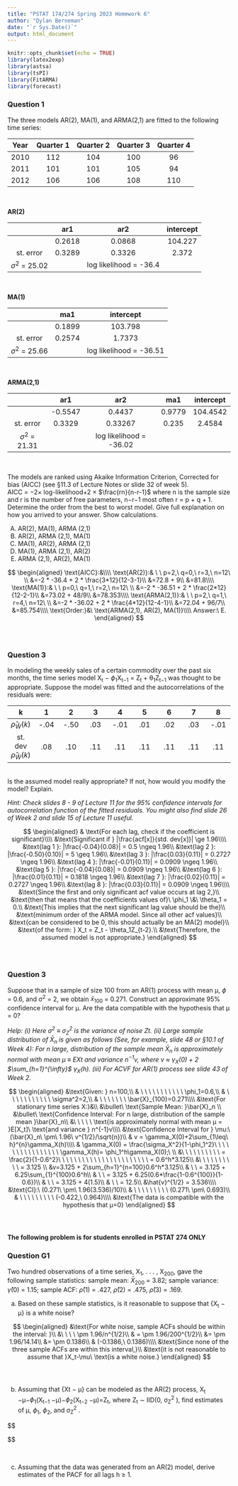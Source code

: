 ```yaml
---
title: "PSTAT 174/274 Spring 2023 Homework 6"
author: "Dylan Berneman"
date: "`r Sys.Date()`"
output: html_document
---
```


```r
knitr::opts_chunk$set(echo = TRUE)
library(latex2exp)
library(astsa)
library(tsPI)
library(FitARMA)
library(forecast)
```

### Question 1
The three models AR(2), MA(1), and ARMA(2,1) are fitted to the following time series:


| Year | Quarter 1 | Quarter 2 | Quarter 3 | Quarter 4 |
|:-------:|:------:|:-----------:|:---------:|:--------:| 
| 2010 | 112 | 104 | 100 | 96 |
| 2011 | 101 | 101 | 105 | 94 |
| 2012 | 106 | 106 | 108 | 110 |
\


**AR(2)**\

|  | ar1 | ar2 | intercept | 
|:-------:|:------:|:-----------:|:---------:|
|  | 0.2618 | 0.0868 | 104.227 |
| st. error | 0.3289 | 0.3326 | 2.372 |
| $\sigma^2$ = 25.02 |  | log likelihood = -36.4 |  |
\

**MA(1)**\

|  | ma1 | intercept | 
|:-------:|:------:|:-----------:|
|  | 0.1899 | 103.798 |
| st. error | 0.2574 | 1.7373 |
| $\sigma^2$ = 25.66 |  | log likelihood = -36.51 |

\

**ARMA(2,1)**\

|  | ar1 | ar2 | ma1 | intercept | 
|:-------:|:------:|:-----------:|:---------:|:-----:|
|  | -0.5547 | 0.4437 | 0.9779 | 104.4542 |
| st. error | 0.3329 | 0.33267 | 0.235 | 2.4584 |
| $\sigma^2$ = 21.31 |  | log likelihood = -36.02 |  |
\

The models are ranked using Akaike Information Criterion, Corrected for bias (AICC) (see §11.3 of Lecture Notes or slide 32 of week 5).\
AICC = −2× log-likelihood+2 × $\frac{rn}{n-r-1}$ where n is the sample size and r is the number of free parameters, n−r−1
most often r = p + q + 1.\
Determine the order from the best to worst model. Give full explanation on how you arrived to your answer. Show calculations.\

  (A) AR(2), MA(1), ARMA (2,1) 
  (B) AR(2), ARMA (2,1), MA(1) 
  (C) MA(1), AR(2), ARMA (2,1) 
  (D) MA(1), ARMA (2,1), AR(2) 
  (E) ARMA (2,1), AR(2), MA(1)\
  
$$
\begin{aligned}
\text{AICC}:&\\\\
\text{AR(2)}:& \ \ p=2,\ q=0,\ r=3,\ n=12\  \\
&=-2 * -36.4 + 2 * \frac{3*12}{12-3-1}\\
&=72.8 + 9\\
&=81.8\\\\
\text{MA(1)}:& \ \ p=0,\ q=1,\ r=2,\ n=12\  \\
&=-2 * -36.51 + 2 * \frac{2*12}{12-2-1}\\
&=73.02 + 48/9\\
&=78.353\\\\
\text{ARMA(2,1)}:& \ \ p=2,\ q=1,\ r=4,\ n=12\  \\
&=-2 * -36.02 + 2 * \frac{4*12}{12-4-1}\\
&=72.04 + 96/7\\
&=85.754\\\\
\text{Order:}&\ \text{ARMA(2,1), AR(2), MA(1)}\\\\
Answer:\ E.
\end{aligned}
$$
\
\

### Question 3
In modeling the weekly sales of a certain commodity over the past six months, the time series model X~t~ − $\phi$~1~X~t−1~ = Z~t~ + θ~1~Z~t−1~ was thought to be appropriate. Suppose the model was fitted and the autocorrelations of the residuals were:\

| k | 1 | 2 | 3 | 4 | 5 | 6 | 7 | 8 |
|:-:|:-:|:-:|:-:|:-:|:-:|:-:|:-:|:-:|
| $\hat{\rho}_{\hat{W}}(k)$ | -.04 | -.50 | .03 | -.01 | .01 | .02 | .03 | -.01 |
| st. dev $\hat{\rho}_{\hat{W}}(k)$ | .08 | .10 | .11 | .11 | .11 | .11 | .11 | .11 |
\
Is the assumed model really appropriate? If not, how would you modify the model? Explain.\

*Hint: Check slides 8 - 9 of Lecture 11 for the 95% confidence intervals for autocorrelation function of the fitted residuals. You might also find slide 26 of Week 2 and slide 15 of Lecture 11 useful.*\

$$
\begin{aligned}
& \text{For each lag, check if the coefficient is significant}\\\\
&\text{Significant if } |\frac{acf[x]}{std. dev[x]}| \ge 1.96\\\\
&\text{lag 1 }: |\frac{-0.04}{0.08}| = 0.5 \ngeq 1.96\\
&\text{lag 2 }: |\frac{-0.50}{0.10}| = 5 \geq 1.96\\
&\text{lag 3 }: |\frac{0.03}{0.11}| = 0.2727 \ngeq 1.96\\
&\text{lag 4 }: |\frac{-0.01}{0.11}| = 0.0909 \ngeq 1.96\\
&\text{lag 5 }: |\frac{-0.04}{0.08}| = 0.0909 \ngeq 1.96\\
&\text{lag 6 }: |\frac{0.01}{0.11}| = 0.1818 \ngeq 1.96\\
&\text{lag 7 }: |\frac{0.02}{0.11}| = 0.2727 \ngeq 1.96\\
&\text{lag 8 }: |\frac{0.03}{0.11}| = 0.0909 \ngeq 1.96\\\\
&\text{Since the first and only significant acf value occurs at lag 2,}\\
&\text{then that means that the coefficients values of}\ \phi_1 \&\ \theta_1 = 0.\\
&\text{This implies that the next significant lag value should be the}\\
&\text{minimum order of the ARMA model. Since all other acf values}\\
&\text{can be considered to be 0, this should actually be an MA(2) model}\\
&\text{of the form: } X_t = Z_t - \theta_1Z_{t-2}.\\
&\text{Therefore, the assumed model is not appropriate.}
\end{aligned}
$$
\
\

### Question 3 
Suppose that in a sample of size 100 from an AR(1) process with mean μ, $\phi$ = 0.6, and σ^2^ = 2, we obtain $\bar{x}_{100}$ = 0.271. Construct an approximate 95% confidence interval for μ. Are the data compatible with the hypothesis that μ = 0?\



*Help: (i) Here σ^2^ ≡ σ~Z~^2^ is the variance of noise Zt.*
*(ii) Large sample distribution of $\bar{X}_n$ is given as follows (See, for example, slide 48 or §10.1 of Week 4): For n large, distribution of the sample mean $\bar{X}_n$ is approximately normal with mean μ ≡ EXt and variance n^−1^v, where v ≈ γ~X~(0) + 2 $\sum_{h=1}^{\infty}$ γ~X~(h).*
*(iii) For ACVF for AR(1) process see slide 43 of Week 2.*


$$
\begin{aligned}
&\text{Given: } n=100,\\
& \ \ \ \ \ \ \ \ \ \ \ \phi_1=0.6,\\
& \ \ \ \ \ \ \ \ \ \ \ \sigma^2=2,\\
& \ \ \ \ \ \ \ \bar{X}_{100}=0.271\\\\
&\text{For stationary time series X:}&\\
&\bullet\ \text{Sample Mean: }\bar{X}_n \\
&\bullet\ \text{Confidence Interval: For n large, distribution of the sample mean }\bar{X}_n\\
&\ \ \ \ \  \text{is approximately normal with mean µ = }E[X_t]\ \text{and variance } n^{-1}v\\\\
&\text{Confidence Interval for } \mu:\ 
(\bar{X}_n\ \pm\ 1.96\ v^{1/2}/\sqrt{n})\\
& v = \gamma_X(0)+2\sum_{1\leq\ h}^{n}\gamma_X(h)\\\\
& \gamma_X(0) = \frac{\sigma_X^2}{1-\phi_1^2}\ \ \ \ \ \ \ \ \ \ \ \ \ \ \ \ \gamma_X(h)= \phi_1^h\gamma_X(0);\ \\
&\ \ \ \ \ \ \ \ \ \ = \frac{2}{1-0.6^2}\ \ \ \ \ \ \ \ \ \ \ \ \ \ \ \ \ \ \ \ \ \ \  = 0.6^h*3.125\\
&\ \ \ \ \ \ \ \ \ \ = 3.125 \\
&v=3.125 + 2\sum_{h=1}^{n=100}0.6^h*3.125\\
& \ \  = 3.125 + 6.25\sum_{1}^{100}0.6^h\\
& \ \ = 3.125 + 6.25(0.6*\frac{1-0.6^{100}}{1-0.6})\\
& \ \ = 3.125 + 4(1.5)\\
& \ \ = 12.5\\
&\hat{v}^{1/2} = 3.536\\\\
&\text{CI}:\ (0.271\ \pm\ 1.96(3.536)/10)\\
& \ \ \ \ \ \ \ \ \  (0.271\ \pm\ 0.693)\\ 
& \ \ \ \ \ \ \ \ \  (-0.422,\ 0.964)\\\\
&\text{The data is compatible with the hypothesis that µ=0}
\end{aligned}
$$
\
\

**The following problem is for students enrolled in PSTAT 274 ONLY**
\

### Question G1
Two hundred observations of a time series, X~1~, . . . , X~200~, gave the following sample statistics: sample mean: $\bar{X}_200$ = 3.82; sample variance: $\hat{γ}(0)$ = 1.15; sample ACF: $\hat{ρ}(1)$ = .427, $\hat{ρ}(2)$ = .475, $\hat{ρ}(3)$ = .169.\

  (a) Based on these sample statistics, is it reasonable to suppose that {X~t~ − μ} is a white noise?\

$$
\begin{aligned}
&\text{For white noise, sample ACFs should be within the interval: }\\
&\ \ \ \ \pm 1.96/n^{1/2}\\
& = \pm 1.96/200^{1/2}\\
&= \pm 1.96/14.14\\
&= \pm 0.1386\\
& (-0.1386,\ 0.1386)\\\\
&\text{Since none of the three sample ACFs are within this interval,}\\
&\text{it is not reasonable to assume that }X_t-\mu\ \text{is a white noise.}
\end{aligned}
$$
\
\

  (b) Assuming that {Xt − μ} can be modeled as the AR(2) process,
X~t~ −μ−$\phi_1$(X~t−1~ −μ)−$\phi_2$(X~t−2~ −μ)=Z~t~,
where Z~t~ ∼ IID(0, σ~Z~^2^ ), find estimates of μ, $\phi_1$, $\phi_2$, and σ~Z~^2^ .\

$$
\begin{aligned}
&\text{If the series can be modeled as the AR(2) process,}\\
&\text{then the ACF at lags 1 and 2 should be }\hat{ρ}(1) = 0.427\ \&\ \hat{ρ}(2) = 0.475.\\
& \rho_X(1) = \phi_1+\phi_2\rho_X(1)\\
&0.427 = \phi_1+\phi_2(0.427)\\
& \phi_1=0.427(1-\phi_2)\\\\

& \rho_X(2) = \phi_1\rho_X(1)+\phi_2\\
&0.475 = \phi_1(0.427)+\phi_2\\
&0.475 = 0.427(1-\phi_2)(0.427)+\phi_2\\
&0.475 = 0.182329-0.182329\phi_2+\phi_2\\
&0.292671=0.817671\phi_2\\
&\phi_2 = 0.292671/0.817671\\
& \ \ \ \ = 0.3579\\\\
& \phi_1=0.427(1-\phi_2)\\
& \ \ \ \ =0.427(1-0.3579)\\
& \ \ \ \ =0.427(0.64207)\\
& \ \ \ \ =0.2742\\\\

& \mu = 3.82,\ \ \ \ \ \ \phi_1 = 0.2742,\ \ \ \ \ \ \phi_2=0.3579
\end{aligned}
$$

\

  (c) Assuming that the data was generated from an AR(2) model, derive estimates of the PACF for all lags h ≥ 1.